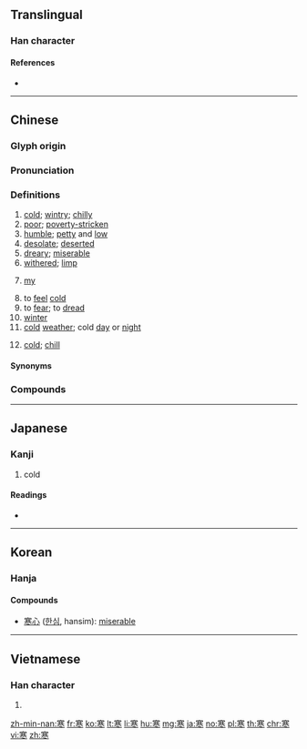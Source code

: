 {{character info/new}}
==Translingual==

===Han character===
{{Han char|rn=40|rad=宀|as=09|sn=12|four=30303|canj=JTCY|ids=⿱𡨄⺀}}

====References====
* {{Han ref|kx=0289.090|dkj=07239|dj=0572.100|hdz=20941.060|uh=5BD2|ud=23506|bh=B448|bd=46152}}

----

==Chinese==
{{zh-forms}}

===Glyph origin===
{{Han etym}}

===Pronunciation===
{{zh-pron
|m=hán
|c=hon4
|h=pfs=hòn
|md=hàng/gàng
|md_note=hàng - “cold; poor; to fear”; gàng - “affected by the cold; chilled”
|mn=hân/kôaⁿ/qz:gân
|mn_note=hân - literary; kôaⁿ - vernacular; gân - vernacular (俗)
|w=3hhoe
|mc=y
|oc=y
|cat=a,pron,v,n
}}

===Definitions===
{{zh-hanzi}}

# [[cold]]; [[wintry]]; [[chilly]]
# [[poor]]; [[poverty-stricken]]
# [[humble]]; [[petty]] and [[low]]
# [[desolate]]; [[deserted]]
# [[dreary]]; [[miserable]]
# [[withered]]; [[limp]]
# {{lb|zh|humble}} [[my]]
# to [[feel]] [[cold]]
# to [[fear]]; to [[dread]]
# [[winter]]
# [[cold]] [[weather]]; cold [[day]] or [[night]]
# {{lb|zh|TCM}} [[cold]]; [[chill]]

====Synonyms====
{{zh-dial|冷}}

===Compounds===
{{zh-der|一寒如此|一暴十寒|一曝十寒|不寒而慄|不寒而栗|中寒|乍寒乍熱|乍暖還寒|令人心寒|偷寒送暖|傷寒|傷寒論|內寒|再寒暑|冱寒|凍寒|凝寒|別後寒溫|北寒帶|十年寒窗|十載寒窗|受寒|問寒問暖|啼飢號寒|單寒|噓寒問暖|噤若寒蟬|嚴寒|大寒|天寒|天寒地凍|嫩寒|嬌寒|孤寒|家寒|家道貧寒|寒不擇衣|寒乞|寒事|寒人|寒來暑往|寒俊|寒假|寒傖|寒傖相|寒光|寒具|寒冬|寒冬臘月|寒冷|寒厥|寒噤|寒地訓練|寒垣|寒塵|寒士|寒天|寒女|寒官|寒害|寒家|寒山|寒山子|寒山寺|寒峭|寒帶|寒帶氣候|寒微|寒微簡陋|寒心|寒心酸鼻|寒怯|寒意|寒慄|寒慘慘|寒戰|寒抖抖|寒星|寒暑|寒暑推移|寒暑表|寒暄|寒暄書|寒暖色|寒木春華|寒林|寒梅|寒森森|寒武系|寒武紀|寒毛|寒毛直豎|寒氈一席|寒氣|寒氣襲人|寒氣逼人|寒沍|寒泉之思|寒流|寒浞|寒涼|寒溫|寒溫序|寒潮|寒灰|寒熱|寒燠|寒玉|寒璧|寒瓜|寒畯|寒症|寒痹|寒瘧|寒盟|寒相|寒砧|寒磣|寒禁|寒秋|寒窗|寒第|寒粟子|寒素|寒羞|寒耕暑耘|寒耕熱耘|寒肅|寒腿|寒舍|寒色|寒花晚節|寒苦|寒荊|寒薄|寒號蟲|寒蛩|寒蜩|寒螿|寒蟬|寒蟬仗馬|寒蠢|寒衣|寒衣節|寒訓|寒證|寒賤|寒酸|寒酸措大|寒門|寒門飲恨|寒霜|寒露|寒顫|寒風|寒風刺骨|寒風砭骨|寒飆|寒食|寒食節|小寒|小寒食|屍骨早寒|屍骨未寒|島瘦郊寒|廣寒|廣寒仙子|廣寒宮|心如寒灰|心寒|心寒膽戰|心寒膽碎|心寒膽落|心膽俱寒|心驚膽寒|惡寒|打寒|打寒噤|打寒戰|斑疹傷寒|易水寒|春寒料峭|暑來寒往|暑往寒來|暖寒會|枕冷衾寒|歲寒|歲寒三友|歲寒不凋|歲寒松柏|沁寒|消寒圖|消寒會|清寒|清寒子弟|漠漠寒|濟寒賑貧|燠寒|發脾寒|白屋寒門|盛暑祁寒|盪寒|破膽寒心|祁寒|祁寒暑雨|祁寒溽暑|祛寒|禦寒|秋月寒江|耐寒|脣亡齒寒|脾寒|腸傷寒|膽寒|膽戰心寒|膽破心寒|膽顫心寒|自同寒蟬|芒寒色正|苦寒|苦寒行|薄祚寒門|號寒啼飢|衾寒枕冷|貧寒|貧寒出身|輕寒|送暖偷寒|避寒|郊寒島瘦|酷寒|酸寒|陰勝則寒|陰寒|隆寒|顛寒作熱|風寒|風寒紗縵|飢寒|飢寒交切|飢寒交迫|骨肉未寒|高寒}}

----

==Japanese==

===Kanji===
{{ja-kanji|grade=3|rs=宀09}}

# cold
====Readings====
* {{ja-readings|goon=[[がん]] (gan)|kanon=[[かん]] (kan)|kun=[[さむい]] (samui), [[さむさ]] (samusa)|nanori=[[さ]] (sa), [[さん]] (san)}}

----

==Korean==

===Hanja===
{{ko-hanja|hangeul=한|eumhun=찰,차가운|rv=han|mr=han}}

====Compounds====
* [[寒心]] ([[한심]], hansim): [[miserable]]

----

==Vietnamese==

===Han character===
{{vi-hantu|[[hàn]]|rs=宀09}}

# {{defn|lang=vi|sort=宀09}}

[[zh-min-nan:寒]]
[[fr:寒]]
[[ko:寒]]
[[lt:寒]]
[[li:寒]]
[[hu:寒]]
[[mg:寒]]
[[ja:寒]]
[[no:寒]]
[[pl:寒]]
[[th:寒]]
[[chr:寒]]
[[vi:寒]]
[[zh:寒]]